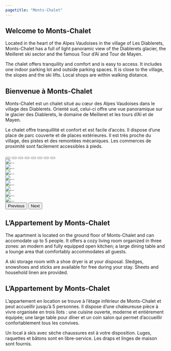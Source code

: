```yaml
---
pagetitle: "Monts-Chalet"
---
```


::: {.content-visible when-profile="en"}
## Welcome to Monts-Chalet

Located in the heart of the Alpes Vaudoises in the village of Les Diablerets, Monts-Chalet has a full of light panoramic view of the Diablerets glacier, the Meilleret ski sector and the famous Tour d’Aï and Tour de Mayen.

The chalet offers tranquility and comfort and is easy to access. It includes one indoor parking lot and outside parking spaces. It is close to the village, the slopes and the ski lifts. Local shops are within walking distance.
:::

::: {.content-visible when-profile="fr"}
## Bienvenue à Monts-Chalet

Monts-Chalet est un chalet situé au cœur des Alpes Vaudoises dans le village des Diablerets. Orienté sud, celui-ci offre une vue panoramique sur le glacier des Diablerets, le domaine de Meilleret et les tours d’Aï et de Mayen.

Le chalet offre tranquillité et confort et est facile d’accès. Il dispose d'une place de parc couverte et de places extérieures. Il est très proche du village, des pistes et des remontées mécaniques. Les commerces de proximité sont facilement accessibles à pieds.
:::

```{=html}
<div id="carouselAutoplaying" class="carousel slide carousel-fade" data-bs-ride="carousel">
  <div class="carousel-indicators">
    <button type="button" data-bs-target="#carouselAutoplaying" data-bs-slide-to="0" class="active" aria-current="true" aria-label="Slide 1"></button>
    <button type="button" data-bs-target="#carouselAutoplaying" data-bs-slide-to="1" aria-label="Slide 2"></button>
    <button type="button" data-bs-target="#carouselAutoplaying" data-bs-slide-to="2" aria-label="Slide 3"></button>
    <button type="button" data-bs-target="#carouselAutoplaying" data-bs-slide-to="3" aria-label="Slide 4"></button>
    <button type="button" data-bs-target="#carouselAutoplaying" data-bs-slide-to="4" aria-label="Slide 5"></button>
    <button type="button" data-bs-target="#carouselAutoplaying" data-bs-slide-to="5" aria-label="Slide 6"></button>
    <button type="button" data-bs-target="#carouselAutoplaying" data-bs-slide-to="6" aria-label="Slide 7"></button>
    <button type="button" data-bs-target="#carouselAutoplaying" data-bs-slide-to="7" aria-label="Slide 8"></button>
  </div>
  <div class="carousel-inner">
        <div class="carousel-item active">
            <img src="images/gallery/index/01_chalet_summer.jpg" class="rounded-pill d-block w-100" alt="..." />
        </div>
        <div class="carousel-item">
            <img src="images/gallery/index/02_chalet_winter.jpg" class="rounded-pill d-block w-100" alt="..." />
        </div>
        <div class="carousel-item">
            <img src="images/gallery/index/03_chalet_winter with garage.jpg" class="rounded-pill d-block w-100" alt="..." />
        </div>
        <div class="carousel-item">
            <img src="images/gallery/index/04_living room view from kitchen.jpg" class="rounded-pill d-block w-100" alt="..." />
        </div>
        <div class="carousel-item">
            <img src="images/gallery/index/05_kitchen view south.jpg" class="rounded-pill d-block w-100" alt="..." />
        </div>
        <div class="carousel-item">
            <img src="images/gallery/index/06_living room with kitchen in background.jpg" class="rounded-pill d-block w-100" alt="..." />
        </div>
        <div class="carousel-item">
            <img src="images/gallery/index/07_terrasse.jpg" class="rounded-pill d-block w-100" alt="..." />
        </div>
        <div class="carousel-item">
            <img src="images/gallery/index/08_view on glacier from meilleret.jpg" class="rounded-pill d-block w-100" alt="..." />
        </div>
  </div>
  <button class="carousel-control-prev" type="button" data-bs-target="#carouselAutoplaying" data-bs-slide="prev">
    <span class="carousel-control-prev-icon" aria-hidden="true"></span>
    <span class="visually-hidden">Previous</span>
  </button>
  <button class="carousel-control-next" type="button" data-bs-target="#carouselAutoplaying" data-bs-slide="next">
    <span class="carousel-control-next-icon" aria-hidden="true"></span>
    <span class="visually-hidden">Next</span>
  </button>
</div>
```

::: {.content-visible when-profile="en"}
## L'Appartement by Monts-Chalet

The apartment is located on the ground floor of Monts-Chalet and can accomodate up to 5 people. It offers a cozy living room organized in three zones: an modern and fully equipped open kitchen; a large dining table and a lounge area that comfortably accommodates all guests.

A ski storage room with a shoe dryer is at your disposal. Sledges, snowshoes and sticks are available for free during your stay.
Sheets and household linen are provided.
:::

::: {.content-visible when-profile="fr"}
## L'Appartement by Monts-Chalet

L'appartement en location se trouve à l'étage inférieur de Monts-Chalet et peut accueillir jusqu'à 5 personnes. Il dispose d'une chaleureuse pièce à vivre organisée en trois îlots : une cuisine ouverte, moderne et entièrement équipée; une large table pour dîner et un coin salon qui permet d’accueillir confortablement tous les convives.

Un local à skis avec sèche chaussures est à votre disposition. Luges, raquettes et bâtons sont en libre-service.
Les draps et linges de maison sont fournis.
:::